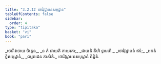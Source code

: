 ```yaml
---
title: "3.2.12 ចោរិវុដ្ឋាបនសមុដ្ឋាន"
tableOfContents: false
sidebar:
  order: 4
type: "tipitaka"
basket: "vi"
book: "pari"
---
```



<DynamicBreadcrumb />

<Division number="269" book="pari">

<Paragraph number="1145" type="verses" book="pari">
_ចោរី វាចាយ ចិត្តេន,_  
_ន តំ ជាយតិ កាយតោ;_  
_ជាយតិ តីហិ ទ្វារេហិ,_  
_ចោរិវុដ្ឋាបនំ ឥទំ;_  
_អកតំ ទ្វិសមុដ្ឋានំ,_  
_ធម្មរាជេន ភាសិតំ._  


</Paragraph>
</Division>

<Paragraph number="1146" type="center" book="pari">
ចោរិវុដ្ឋាបនសមុដ្ឋានំ និដ្ឋិតំ.
</Paragraph>